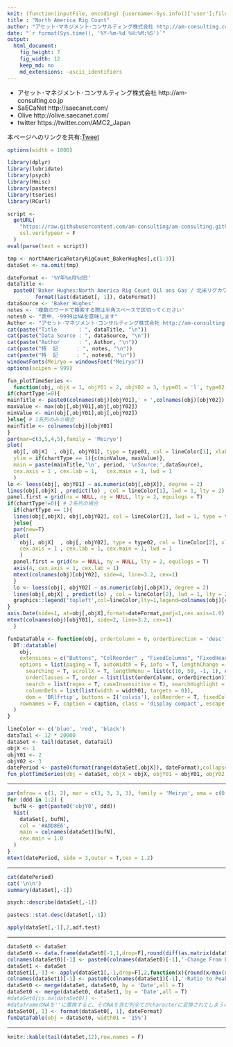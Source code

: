 ```yaml
---
knit: (function(inputFile, encoding) {username<-Sys.info()['user'];fileName<-'defaultPath.csv';pathToFile <-paste0('C:/Users/', username,'/Desktop/pathToCSV/');setwd(pathToFile);buf0<-read.csv(fileName,header = F,skip = 0,stringsAsFactor = F,check.names = F,fileEncoding = 'utf-8');timeStamp<-format(Sys.time(),'%Y%m%d%H%M%S');rmarkdown::render(inputFile, encoding = encoding, output_file = paste0('C:/Users/',username,buf0[2,1],'charts/','am-consulting.co.jp-NorthAmericaRigCount.html')) })
title : "North America Rig Count"
author: "アセット･マネジメント･コンサルティング株式会社 http://am-consulting.co.jp"
date: "`r format(Sys.time(), '%Y-%m-%d %H:%M:%S')`"
output: 
  html_document:
    fig_height: 7
    fig_width: 12
    keep_md: no
    md_extensions: -ascii_identifiers 
---
```

<link href="http://knowledgevault.saecanet.com/components/rmarkdown-html.css" rel="stylesheet"> 
<style>
.main-container {
	max-width: 1000px;
	margin-left: auto;
	margin-right: auto;
}

table{
 white-space: nowrap;
}
</style>



- アセット･マネジメント･コンサルティング株式会社 http://am-consulting.co.jp
- SaECaNet http://saecanet.com/
- Olive http://olive.saecanet.com/
- twitter https://twitter.com/AMC2_Japan

本ページへのリンクを共有:<a href="https://twitter.com/share" class="twitter-share-button" data-via="AMC2_Japan" data-size="large">Tweet</a> <script>!function(d,s,id){var js,fjs=d.getElementsByTagName(s)[0],p=/^http:/.test(d.location)?'http':'https';if(!d.getElementById(id)){js=d.createElement(s);js.id=id;js.src=p+'://platform.twitter.com/widgets.js';fjs.parentNode.insertBefore(js,fjs);}}(document, 'script', 'twitter-wjs');</script>



```r
options(width = 1000)
```

```r
library(dplyr)
library(lubridate)
library(psych)
library(Hmisc)
library(pastecs)
library(tseries)
library(RCurl)
```

```r
script <-
  getURL(
    "https://raw.githubusercontent.com/am-consulting/am-consulting.github.io/master/importNorthAmericaRotaryRigCount.r",
    ssl.verifypeer = F
  )
eval(parse(text = script))
```

```r
tmp <- northAmericaRotaryRigCount_BakerHughes[,c(1:3)]
dataSet <- na.omit(tmp)
```

```r
dateFormat <- '%Y年%m月%d日'
dataTitle <-
  paste0('Baker Hughes:North America Rig Count Oil ans Gas / 北米リグカウント 石油とガス',' - ',
         format(last(dataSet[, 1]), dateFormat))
dataSource <- 'Baker Hughes'
notes <- '複数のワードで検索する際は半角スペースで区切ってください'
notes0 <- "表中、-9999はNAを意味します"
Author <- "アセット･マネジメント･コンサルティング株式会社 http://am-consulting.co.jp"
cat(paste("Title       : ", dataTitle, "\n"))
cat(paste("Data Source : ", dataSource, "\n"))
cat(paste("Author      : ", Author, "\n"))
cat(paste("特  記      : ", notes, "\n"))
cat(paste("特  記      : ", notes0, "\n"))
windowsFonts(Meiryo = windowsFont("Meiryo"))
options(scipen = 999)
```

```r
fun_plotTimeSeries <- 
  function(obj, objX = 1, objY01 = 2, objY02 = 3, type01 = 'l', type02 = 'l', dateFormat = '%Y-%m-%d', chartType = 2, period = '') {
if(chartType!=0){
mainTitle <- paste0(colnames(obj)[objY01],' × ',colnames(obj)[objY02])
maxValue <- max(obj[,objY01],obj[,objY02])
minValue <- min(obj[,objY01],obj[,objY02])
}else{ # 1系列のみの場合
mainTitle <- colnames(obj)[objY01]
}
par(mar=c(3,5,4,5),family = 'Meiryo')
plot(
  obj[, objX]  , obj[, objY01], type = type01, col = lineColor[1], xlab = '', ylab = '', xaxt = 'n', 
  ylim = if(chartType == 1){c(minValue, maxValue)},
  main = paste(mainTitle,'\n', period, '\nSource:',dataSource),
  cex.axis = 1 , cex.lab = 1,   cex.main = 1, lwd = 1
  )
lo <- loess(obj[, objY01] ~ as.numeric(obj[,objX]), degree = 2)
lines(obj[,objX] , predict(lo) , col = lineColor[1], lwd = 1, lty = 2)
panel.first = grid(nx = NULL, ny = NULL, lty = 2, equilogs = T)
if(chartType!=0){ # 2系列の場合
  if(chartType == 1){
  lines(obj[,objX], obj[,objY02], col = lineColor[2], lwd = 1, type = type02)
  }else{  
  par(new=T)
  plot(
    obj[, objX]  , obj[, objY02], type = type02, col = lineColor[2], xlab = '', ylab = '', xaxt = 'n', yaxt = 'n', 
    cex.axis = 1 , cex.lab = 1, cex.main = 1, lwd = 1
    )
  panel.first = grid(nx = NULL, ny = NULL, lty = 2, equilogs = T)
  axis(4, cex.axis = 1, cex.lab = 1)
  mtext(colnames(obj)[objY02], side=4, line=3.2, cex=1)
  }
  lo <- loess(obj[, objY02] ~ as.numeric(obj[,objX]), degree = 2)
  lines(obj[,objX] , predict(lo) , col = lineColor[2], lwd = 1, lty = 2)
  graphics::legend('topleft',col=lineColor,lty=1,legend=colnames(obj)[c(objY01,objY02)],cex=1,bty='n',lwd = 2)
}
axis.Date(side=1, at=obj[,objX],format=dateFormat,padj=1,cex.axis=1.0) 
mtext(colnames(obj)[objY01], side=2, line=3.2, cex=1)
  }
```

```r
funDataTable <- function(obj, orderColumn = 0, orderDirection = 'desc', width01 = '10%', caption = '') {
  DT::datatable(
    obj,
    extensions = c("Buttons", "ColReorder" , "FixedColumns", "FixedHeader"),
    options = list(paging = T, autoWidth = F, info = T, lengthChange = T, ordering = T,
      searching = T, scrollX = T, lengthMenu = list(c(10, 50, -1, 1), c(10, 50, 'All', 1)),
      orderClasses = T, order = list(list(orderColumn, orderDirection)), 
      search = list(regex = T, caseInsensitive = T), searchHighlight = T,
      columnDefs = list(list(width = width01, targets = 0)),
      dom = 'BRlfrtip', buttons = I('colvis'), colReorder = T, fixedColumns = list(leftColumns = 1), fixedHeader = T),
    rownames = F, caption = caption, class = 'display compact', escape = F, filter = 'top'
  )  
}
```

```r
lineColor <- c('blue', 'red', 'black')
dataTail <- 12 * 20000
dataSet <- tail(dataSet, dataTail)
objX <- 1
objY01 <- 2
objY02 <- 3
datePeriod <- paste0(format(range(dataSet[,objX]), dateFormat),collapse = '~')
fun_plotTimeSeries(obj = dataSet, objX = objX, objY01 = objY01, objY02 = objY02, period = datePeriod)
```
<hr>
```r
par(mfrow = c(1, 2), mar = c(3, 3, 3, 3), family = 'Meiryo', oma = c(0, 0, 3, 0))
for (ddd in 1:2) {
  bufN <- get(paste0('objY0', ddd))
  hist(
    dataSet[, bufN],
    col = '#ADD8E6',
    main = colnames(dataSet)[bufN],
    cex.main = 1.0
  )
}
mtext(datePeriod, side = 3,outer = T,cex = 1.2)
```
<hr>
```r
cat(datePeriod)
cat('\n\n')
summary(dataSet[,-1])
```

```r
psych::describe(dataSet[,-1])
```

```r
pastecs::stat.desc(dataSet[,-1]) 
```

```r
apply(dataSet[,-1],2,adf.test)
```

<hr>

```r
dataSet0 <- dataSet
dataSet0 <- data.frame(dataSet0[-1,1,drop=F],round(diff(as.matrix(dataSet0[,-1,drop=F])),10),check.names = F)
colnames(dataSet0)[-1] <- paste0(colnames(dataSet0)[-1],'-Change From Last Data')
dataSet1 <- dataSet
dataSet1[,-1] <- apply(dataSet1[,-1,drop=F],2,function(x){round(x/max(x)*100,1)})
colnames(dataSet1)[-1] <- paste0(colnames(dataSet1)[-1],'-Ratio to Peak')
dataSet0 <- merge(dataSet, dataSet0, by = 'Date',all = T)
dataSet0 <- merge(dataSet0, dataSet1, by = 'Date',all = T)
#dataSet0[is.na(dataSet0)] <- ''
#dataframeのNAを''に置換すると、そのNAを含む列全てがcharacterに変換されてしまうので注意
dataSet0[, 1] <- format(dataSet0[, 1], dateFormat)
funDataTable(obj = dataSet0, width01 = '15%')
```
<hr>
```r
knitr::kable(tail(dataSet,12),row.names = F)
```


<script>
  (function(i,s,o,g,r,a,m){i['GoogleAnalyticsObject']=r;i[r]=i[r]||function(){
  (i[r].q=i[r].q||[]).push(arguments)},i[r].l=1*new Date();a=s.createElement(o),
  m=s.getElementsByTagName(o)[0];a.async=1;a.src=g;m.parentNode.insertBefore(a,m)
  })(window,document,'script','https://www.google-analytics.com/analytics.js','ga');

  ga('create', 'UA-3077339-5', 'auto');
  ga('send', 'pageview');

</script>
